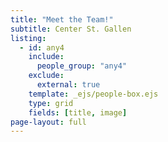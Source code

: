 ```yaml
---
title: "Meet the Team!"
subtitle: Center St. Gallen
listing:
  - id: any4
    include: 
      people_group: "any4"
    exclude:
      external: true
    template: _ejs/people-box.ejs
    type: grid
    fields: [title, image]
page-layout: full
---
```


